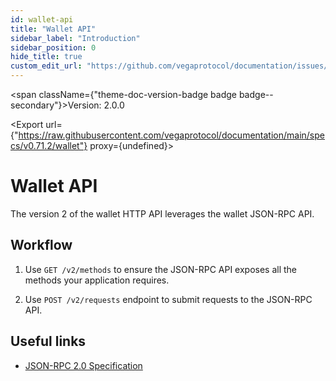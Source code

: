 ```yaml
---
id: wallet-api
title: "Wallet API"
sidebar_label: "Introduction"
sidebar_position: 0
hide_title: true
custom_edit_url: "https://github.com/vegaprotocol/documentation/issues/new?labels=documentation&title=[Documentation] Requesting changes to 'Wallet API' (wallet-api)"
---
```



<span className={"theme-doc-version-badge badge badge--secondary"}>Version: 2.0.0</span>

<Export url={"https://raw.githubusercontent.com/vegaprotocol/documentation/main/specs/v0.71.2/wallet"} proxy={undefined}></Export>

# Wallet API



The version 2 of the wallet HTTP API leverages the wallet JSON-RPC API.

## Workflow
1. Use `GET /v2/methods` to ensure the JSON-RPC API exposes all the methods your application requires.

2. Use `POST /v2/requests` endpoint to submit requests to the JSON-RPC API.
## Useful links
- [JSON-RPC 2.0 Specification](https://www.jsonrpc.org/specification)


